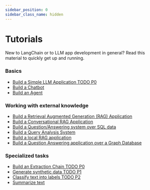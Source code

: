 ```yaml
---
sidebar_position: 0
sidebar_class_name: hidden
---
```


# Tutorials

New to LangChain or to LLM app development in general? Read this material to quickly get up and running.

### Basics

- [Build a Simple LLM Application TODO P0](/docs/tutorials/llm_chain)
- [Build a Chatbot](/docs/tutorials/chatbot)
- [Build an Agent](/docs/tutorials/agents)

### Working with external knowledge

- [Build a Retrieval Augmented Generation (RAG) Application](/docs/tutorials/rag)
- [Build a Conversational RAG Application](/docs/tutorials/qa_chat_history)
- [Build a Question/Answering system over SQL data](/docs/tutorials/sql_qa)
- [Build a Query Analysis System](/docs/tutorials/query_analysis)
- [Build a local RAG application](/docs/tutorials/local_rag)
- [Build a Question Answering application over a Graph Database](/docs/tutorials/graph)

### Specialized tasks

- [Build an Extraction Chain TODO P0](/docs/tutorials/extraction)
- [Generate synthetic data TODO P1](/docs/tutorials/data_generation)
- [Classify text into labels TODO P2](/docs/tutorials/classification)
- [Summarize text](/docs/tutorials/summarization)
